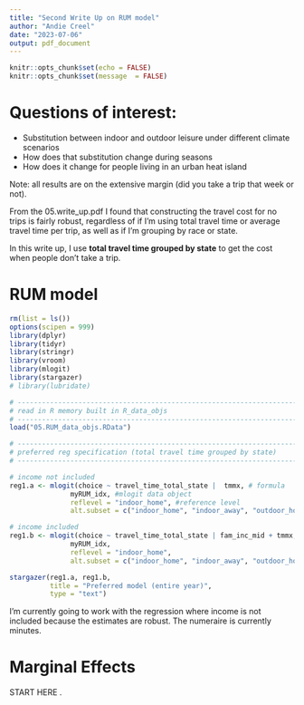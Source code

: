 ```yaml
---
title: "Second Write Up on RUM model"
author: "Andie Creel"
date: "2023-07-06"
output: pdf_document
---
```


```r
knitr::opts_chunk$set(echo = FALSE)
knitr::opts_chunk$set(message  = FALSE)
```

# Questions of interest: 

  - Substitution between indoor and outdoor leisure under different climate scenarios 
  - How does that substitution change during seasons
  - How does it change for people living in an urban heat island 
  
Note: all results are on the extensive margin (did you take a trip that week or not). 

From the 05.write_up.pdf I found that constructing the travel cost for no trips is fairly robust, regardless of if I'm using total travel time or average travel time per trip, as well as if I'm grouping by race or state. 

In this write up, I use **total travel time grouped by state** to get the cost when people don't take a trip. 


# RUM model 

```r
rm(list = ls())
options(scipen = 999)
library(dplyr)
library(tidyr)
library(stringr)
library(vroom)
library(mlogit)
library(stargazer)
# library(lubridate)

# -----------------------------------------------------------------------------
# read in R memory built in R_data_objs
# -----------------------------------------------------------------------------
load("05.RUM_data_objs.RData")

# -----------------------------------------------------------------------------
# preferred reg specification (total travel time grouped by state)
# -----------------------------------------------------------------------------

# income not included
reg1.a <- mlogit(choice ~ travel_time_total_state |  tmmx, # formula
               myRUM_idx, #mlogit data object
               reflevel = "indoor_home", #reference level 
               alt.subset = c("indoor_home", "indoor_away", "outdoor_home", "outdoor_away")) # choices available (dropped no leisure)

# income included 
reg1.b <- mlogit(choice ~ travel_time_total_state | fam_inc_mid + tmmx, # formula
               myRUM_idx, 
               reflevel = "indoor_home",  
               alt.subset = c("indoor_home", "indoor_away", "outdoor_home", "outdoor_away")) 

stargazer(reg1.a, reg1.b,
          title = "Preferred model (entire year)",
          type = "text")

```
I'm currently going to work with the regression where income is not included because the estimates are robust. The numeraire is currently minutes. 

# Marginal Effects 

START HERE . 

```r

```











